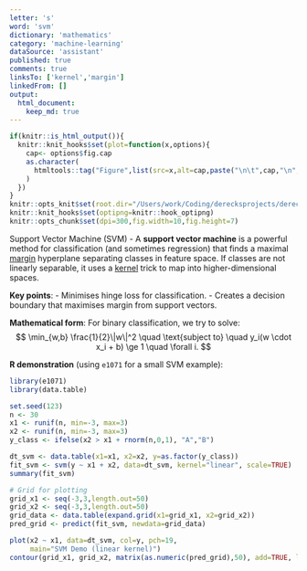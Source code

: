 ```yaml
---
letter: 's'
word: 'svm'
dictionary: 'mathematics'
category: 'machine-learning'
dataSource: 'assistant'
published: true
comments: true
linksTo: ['kernel','margin']
linkedFrom: []
output:
  html_document:
    keep_md: true
---
```


```r
if(knitr::is_html_output()){
  knitr::knit_hooks$set(plot=function(x,options){
    cap<- options$fig.cap
    as.character(
      htmltools::tag("Figure",list(src=x,alt=cap,paste("\n\t",cap,"\n",sep="")))
    )
  })
}
knitr::opts_knit$set(root.dir="/Users/work/Coding/derecksprojects/derecksnotes.com-playground/derecksnotes.com/client/src/app/dictionaries/mathematics/definitions")
knitr::knit_hooks$set(optipng=knitr::hook_optipng)
knitr::opts_chunk$set(dpi=300,fig.width=10,fig.height=7)
```

<a id="svm">Support Vector Machine (SVM)</a> - A **support vector machine** is a powerful method for classification (and sometimes regression) that finds a maximal [margin](#margin) hyperplane separating classes in feature space. If classes are not linearly separable, it uses a [kernel](#kernel) trick to map into higher-dimensional spaces.

**Key points**:
- Minimises hinge loss for classification.
- Creates a decision boundary that maximises margin from support vectors.

**Mathematical form**:
For binary classification, we try to solve:
$$
\min_{w,b} \frac{1}{2}\|w\|^2 \quad \text{subject to} \quad y_i(w \cdot x_i + b) \ge 1 \quad \forall i.
$$

**R demonstration** (using `e1071` for a small SVM example):

```r
library(e1071)
library(data.table)

set.seed(123)
n <- 30
x1 <- runif(n, min=-3, max=3)
x2 <- runif(n, min=-3, max=3)
y_class <- ifelse(x2 > x1 + rnorm(n,0,1), "A","B")

dt_svm <- data.table(x1=x1, x2=x2, y=as.factor(y_class))
fit_svm <- svm(y ~ x1 + x2, data=dt_svm, kernel="linear", scale=TRUE)
summary(fit_svm)

# Grid for plotting
grid_x1 <- seq(-3,3,length.out=50)
grid_x2 <- seq(-3,3,length.out=50)
grid_data <- data.table(expand.grid(x1=grid_x1, x2=grid_x2))
pred_grid <- predict(fit_svm, newdata=grid_data)

plot(x2 ~ x1, data=dt_svm, col=y, pch=19,
     main="SVM Demo (linear kernel)")
contour(grid_x1, grid_x2, matrix(as.numeric(pred_grid),50), add=TRUE, levels=c(1.5))
```
